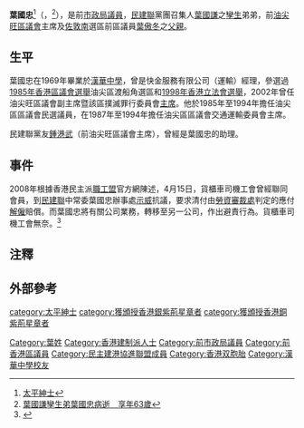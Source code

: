 {{Infobox_officeholder
| name = 葉國忠<br>Ip Kwok-chung
| image = 
| date of birth = {{birth date|1951|11|8}}{{noteTag|name=香港人名錄|資料出自1994年由盧子健和何安達所著的《香港人名錄》（天地圖書出版）第271頁。}}
| spouse = 雷文惠{{noteTag|name=香港人名錄}}
| place of birth = {{HKG-1910}}
| date of death = {{death date and age|2014|8|6|1951|11|8}}
| place of death = {{HKG}}
| party = {{DAB/short}}
| relatives = （孿生哥哥）[[葉國謙|葉國謙]]<br>{{birth date and age|1951|11|8}}
| children = （兒子）[[葉傲冬|葉傲冬]]<br>{{birth date and age|1980|7|23}}
| educate =
}}

'''葉國忠'''{{SBSHK}}{{JP}}<ref>[http://www.ningfung.org.hk/member/member37.htm 太平紳士]</ref>（{{lang-en|Ip Kwok Chung}}，{{bd|1951年|11月8日|2014年|8月6日|catIdx=Ip}}<ref>[http://hk.on.cc/hk/bkn/cnt/news/20140807/bkn-20140807161153879-0807_00822_001.html 葉國謙孿生弟葉國忠病逝　享年63歲]</ref>），是前[[市政局|市政局]][[議員|議員]]，[[民建聯|民建聯]]黨團召集人[[葉國謙|葉國謙]]之[[孿生|孿生]]弟弟，前[[油尖旺區議會|油尖旺區議會]]主席及[[佐敦南|佐敦南]]選區前區議員[[葉傲冬|葉傲冬]]之[[父親|父親]]。

==生平==
葉國忠在1969年畢業於[[漢華中學|漢華中學]]{{noteTag|name=香港人名錄}}，曾是快金服務有限公司（運輸）經理，參選過[[1985年香港區議會選舉|1985年香港區議會選舉]]油尖區渡船角選區和[[1998年香港立法會選舉|1998年香港立法會選舉]]，2002年曾任油尖旺區議會副主席暨該區撲滅罪行委員會[[主席|主席]]。他於1985年至1994年擔任油尖區區議會民選議員，在1987年至1994年擔任油尖區區議會交通運輸委員會主席。

民建聯黨友[[鍾港武|鍾港武]]（前油尖旺區議會主席），曾經是葉國忠的助理。

==事件==
2008年根據香港民主派[[職工盟|職工盟]]官方網陳述，4月15日，貨櫃車司機工會曾經聯同會員，到[[民建聯|民建聯]]中常委葉國忠辦事處[[示威|示威]]抗議，要求清付由[[勞資審裁處|勞資審裁處]]判定的應付[[解僱|解僱]]賠償。而葉國忠將有關公司業務，轉移至另一公司，作出避責行為。貨櫃車司機工會無奈。<ref>{{cite web |url=http://www.hkctu.org.hk/solidarity_news/express/59/2.html |title=存档副本 |accessdate=2008-10-05 |deadurl=yes |archiveurl=https://web.archive.org/web/20081121234225/http://www.hkctu.org.hk/solidarity_news/express/59/2.html |archivedate=2008-11-21 }}</ref>

==注釋==
{{noteFoot}}

==外部參考==
<div class="references-small">
<references/>
</div>

{{start box}}
{{s-par}}
{{s-before|首任}}
{{s-title|[[油麻地區議會|油麻地區議員（渡船角）]]|1985年—1988年}}
{{s-after|末任'''，[[油麻地區議會|油麻地區議會]]<br />'''改稱[[油尖區議會|油尖區議會]]''}}
{{s-before|首任}}
{{s-title|[[油尖區議會|油尖區議員（渡船角）]]|1988年—1994年}}
{{s-after|末任'''，油尖區議會和[[旺角區議會|旺角區議會]]<br />'''合併成[[油尖旺區議會|油尖旺區議會]]''}}
{{s-before|首任}}
{{s-title|[[油尖旺區議會|油尖旺區議員（渡船角）]]|1994年—2003年}}
{{s-after|末任'''，渡船角選區'''改稱尖沙咀北選區'''，<br />並放棄連任，由'''[[陳少棠|陳少棠]]'''繼任}}
{{end}}

{{DEFAULTSORT:Y}}
[[Category:葉姓|Category:葉姓]]
[[Category:香港建制派人士|Category:香港建制派人士]]
[[Category:前市政局議員|Category:前市政局議員]]
[[Category:前香港區議員|Category:前香港區議員]]
[[Category:民主建港協進聯盟成員|Category:民主建港協進聯盟成員]]
[[category:太平紳士|category:太平紳士]]
[[category:獲頒授香港銀紫荊星章者|category:獲頒授香港銀紫荊星章者]]
[[category:獲頒授香港銅紫荊星章者|category:獲頒授香港銅紫荊星章者]]
[[Category:香港双胞胎|Category:香港双胞胎]]
[[Category:漢華中學校友|Category:漢華中學校友]]
